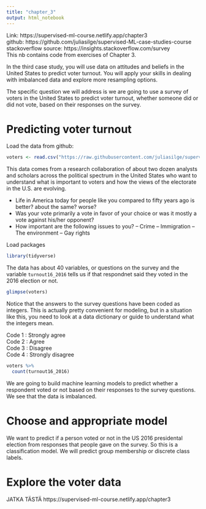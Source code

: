 ```yaml
---
title: "chapter_3"
output: html_notebook
---
```


Link: https://supervised-ml-course.netlify.app/chapter3  
github: https://github.com/juliasilge/supervised-ML-case-studies-course  
stackoverflow source: https://insights.stackoverflow.com/survey  
This nb contains code from exercises of Chapter 3.  
  
In the third case study, you will use data on attitudes and beliefs in the United States to predict voter turnout. You will apply your skills in dealing with imbalanced data and explore more resampling options.  

The specific question we will address is we are going to use a survey of voters in the United States to predict voter turnout, whether someone did or did not vote, based on their responses on the survey.  

# Predicting voter turnout   

Load the data from github: 
```r
voters <- read.csv("https://raw.githubusercontent.com/juliasilge/supervised-ML-case-studies-course/master/data/voters.csv")
```

This data comes from a research collaboration of about two dozen analysts and scholars across the political spectrum in the United States who want to understand what is important to voters and how the views of the electorate in the U.S. are evolving.  
  
- Life in America today for people like you compared to fifty years ago is better? about the same? worse?
- Was your vote primarily a vote in favor of your choice or was it mostly a vote against his/her opponent?
- How important are the following issues to you?
-- Crime
-- Immigration
-- The environment
-- Gay rights

Load packages
```r
library(tidyverse)
```


The data has about 40 variables, or questions on the survey and the variable `turnout16_2016` tells us if that respondnet said they voted in the 2016 election or not.
```r
glimpse(voters)
```
Notice that the answers to the survey questions have been coded as integers. This is actually pretty convenient for modeling, but in a situation like this, you need to look at a data dictionary or guide to understand what the integers mean.

Code 1 : Strongly agree  
Code 2 : Agree  
Code 3 : Disagree  
Code 4 : Strongly disagree  
  
```r
voters %>%
  count(turnout16_2016)
```
We are going to build machine learning models to predict whether a respondent voted or not based on their responses to the survey questions. We see that the data is imbalanced.  
  
# Choose and appropriate model  
  
We want to predict if a person voted or not in the US 2016 presidental election from responses that people gave on the survey. So this is a classification model. We will predict group membership or discrete class labels.  
  
# Explore the voter data  
  
JATKA TÄSTÄ
https://supervised-ml-course.netlify.app/chapter3

  
